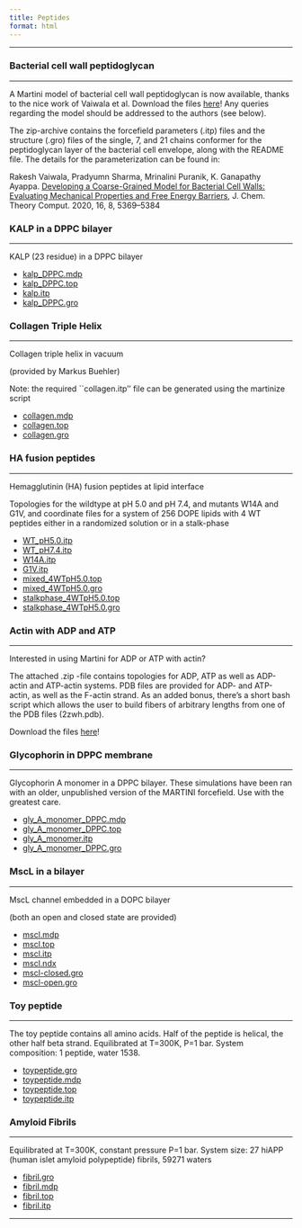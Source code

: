 ```yaml
---
title: Peptides
format: html
---
```


<hr>

### Bacterial cell wall peptidoglycan
<hr>

A Martini model of bacterial cell wall peptidoglycan is now available, thanks to the nice work of Vaiwala et al. Download the files [here](https://cgmartini-library.s3.ca-central-1.amazonaws.com/1_Downloads/example_applications/peptides/peptidoglycan_Ecoli.zip)!
Any queries regarding the model should be addressed to the authors (see below). 
 
The zip-archive contains the forcefield parameters (.itp) files and the structure (.gro) files of the single, 7, and 21 chains conformer for the peptidoglycan layer of the bacterial cell envelope, along with the README file. The details for the parameterization can be found in:
 
Rakesh Vaiwala, Pradyumn Sharma, Mrinalini Puranik, K. Ganapathy Ayappa. [Developing a Coarse-Grained Model for Bacterial Cell Walls: Evaluating Mechanical Properties and Free Energy Barriers](https://pubs.acs.org/doi/pdf/10.1021/acs.jctc.0c00539), J. Chem. Theory Comput. 2020, 16, 8, 5369–5384

### KALP in a DPPC bilayer
<hr>

KALP (23 residue) in a DPPC bilayer

- [kalp_DPPC.mdp](https://cgmartini-library.s3.ca-central-1.amazonaws.com/1_Downloads/example_applications/peptides/kalp_DPPC.mdp)
- [kalp_DPPC.top](https://cgmartini-library.s3.ca-central-1.amazonaws.com/1_Downloads/example_applications/peptides/kalp_DPPC.top)
- [kalp.itp](https://cgmartini-library.s3.ca-central-1.amazonaws.com/1_Downloads/example_applications/peptides/kalp.itp)
- [kalp_DPPC.gro](https://cgmartini-library.s3.ca-central-1.amazonaws.com/1_Downloads/example_applications/peptides/kalp_DPPC.gro)

### Collagen Triple Helix
<hr>

Collagen triple helix in vacuum

(provided by Markus Buehler)

Note: the required ``collagen.itp'' file can be generated using the martinize script

- [collagen.mdp](https://cgmartini-library.s3.ca-central-1.amazonaws.com/1_Downloads/example_applications/peptides/collagen.mdp)
- [collagen.top](https://cgmartini-library.s3.ca-central-1.amazonaws.com/1_Downloads/example_applications/peptides/collagen.top)
- [collagen.gro](https://cgmartini-library.s3.ca-central-1.amazonaws.com/1_Downloads/example_applications/peptides/collagen.gro)

### HA fusion peptides
<hr>

Hemagglutinin (HA) fusion peptides at lipid interface

Topologies for the wildtype at pH 5.0 and pH 7.4, and mutants W14A and G1V,
and coordinate files for a system of 256 DOPE lipids with 4 WT peptides
either in a randomized solution or in a stalk-phase

- [WT_pH5.0.itp](https://cgmartini-library.s3.ca-central-1.amazonaws.com/1_Downloads/example_applications/peptides/WT_pH5.0.itp)
- [WT_pH7.4.itp](https://cgmartini-library.s3.ca-central-1.amazonaws.com/1_Downloads/example_applications/peptides/WT_pH7.4.itp)
- [W14A.itp](https://cgmartini-library.s3.ca-central-1.amazonaws.com/1_Downloads/example_applications/peptides/W14A.itp)
- [G1V.itp](https://cgmartini-library.s3.ca-central-1.amazonaws.com/1_Downloads/example_applications/peptides/G1V.itp)
- [mixed_4WTpH5.0.top](https://cgmartini-library.s3.ca-central-1.amazonaws.com/1_Downloads/example_applications/peptides/mixed_4WTpH5.0.top)
- [mixed_4WTpH5.0.gro](https://cgmartini-library.s3.ca-central-1.amazonaws.com/1_Downloads/example_applications/peptides/mixed_4WTpH5.0.gro)
- [stalkphase_4WTpH5.0.top](https://cgmartini-library.s3.ca-central-1.amazonaws.com/1_Downloads/example_applications/peptides/stalk-phase_4WTpH5.0.top)
- [stalkphase_4WTpH5.0.gro](https://cgmartini-library.s3.ca-central-1.amazonaws.com/1_Downloads/example_applications/peptides/stalk-phase_4WTpH5.0.gro)

### Actin with ADP and ATP
<hr>

Interested in using Martini for ADP or ATP with actin?

The attached .zip -file contains topologies for ADP, ATP as well as ADP-actin and ATP-actin systems. PDB files are provided for ADP- and ATP-actin, as well as the F-actin strand. As an added bonus, there's a short bash script which allows the user to build fibers of arbitrary lengths from one of the PDB files (2zwh.pdb).

Download the files [here](https://cgmartini-library.s3.ca-central-1.amazonaws.com/1_Downloads/example_applications/peptides/Actin_ADP_ATP.zip)!

### Glycophorin in DPPC membrane
<hr>

Glycophorin A monomer in a DPPC bilayer. These simulations have been ran with an older, unpublished version of the MARTINI forcefield. Use with the greatest care.

- [gly_A_monomer_DPPC.mdp](https://cgmartini-library.s3.ca-central-1.amazonaws.com/1_Downloads/example_applications/peptides/gly_A_monomer_DPPC.mdp)
- [gly_A_monomer_DPPC.top](https://cgmartini-library.s3.ca-central-1.amazonaws.com/1_Downloads/example_applications/peptides/gly_A_monomer_DPPC.top)
- [gly_A_monomer.itp](https://cgmartini-library.s3.ca-central-1.amazonaws.com/1_Downloads/example_applications/peptides/gly_A_monomer.itp)
- [gly_A_monomer_DPPC.gro](https://cgmartini-library.s3.ca-central-1.amazonaws.com/1_Downloads/example_applications/peptides/gly_A_monomer_DPPC.gro)

### MscL in a bilayer
<hr>

MscL channel embedded in a DOPC  bilayer

(both an open and closed state are provided)

- [mscl.mdp](https://cgmartini-library.s3.ca-central-1.amazonaws.com/1_Downloads/example_applications/peptides/mscl.mdp)
- [mscl.top](https://cgmartini-library.s3.ca-central-1.amazonaws.com/1_Downloads/example_applications/peptides/mscl.top)
- [mscl.itp](https://cgmartini-library.s3.ca-central-1.amazonaws.com/1_Downloads/example_applications/peptides/mscl.itp)
- [mscl.ndx](https://cgmartini-library.s3.ca-central-1.amazonaws.com/1_Downloads/example_applications/peptides/mscl.ndx)
- [mscl-closed.gro](https://cgmartini-library.s3.ca-central-1.amazonaws.com/1_Downloads/example_applications/peptides/mscl-closed.gro)
- [mscl-open.gro](https://cgmartini-library.s3.ca-central-1.amazonaws.com/1_Downloads/example_applications/peptides/mscl-open.gro)

### Toy peptide
<hr>

The toy peptide contains all amino acids.
Half of the peptide is helical, the other half beta strand.
Equilibrated at T=300K, P=1 bar.
System composition: 1 peptide, water 1538.

- [toypeptide.gro](https://cgmartini-library.s3.ca-central-1.amazonaws.com/1_Downloads/example_applications/peptides/toypeptide.gro)
- [toypeptide.mdp](https://cgmartini-library.s3.ca-central-1.amazonaws.com/1_Downloads/example_applications/peptides/toypeptide.mdp)
- [toypeptide.top](https://cgmartini-library.s3.ca-central-1.amazonaws.com/1_Downloads/example_applications/peptides/toypeptide.top)
- [toypeptide.itp](https://cgmartini-library.s3.ca-central-1.amazonaws.com/1_Downloads/example_applications/peptides/toypeptide.itp)

### Amyloid Fibrils
<hr>

Equilibrated at T=300K, constant pressure P=1 bar.
System size: 27 hiAPP (human islet amyloid polypeptide) fibrils,  59271 waters

- [fibril.gro](https://cgmartini-library.s3.ca-central-1.amazonaws.com/1_Downloads/example_applications/peptides/fibril.gro)
- [fibril.mdp](https://cgmartini-library.s3.ca-central-1.amazonaws.com/1_Downloads/example_applications/peptides/fibril.mdp)
- [fibril.top](https://cgmartini-library.s3.ca-central-1.amazonaws.com/1_Downloads/example_applications/peptides/fibril.top)
- [fibril.itp](https://cgmartini-library.s3.ca-central-1.amazonaws.com/1_Downloads/example_applications/peptides/fibril.itp)

<hr>